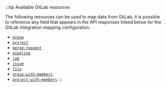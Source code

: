 :::tip Available GitLab resources

The following resources can be used to map data from GitLab, it is possible to reference any field that appears in the API responses linked below for the GitLab integration mapping configuration.

- [`group`](https://docs.gitlab.com/ee/api/groups.html#list-groups)
- [`project`](https://docs.gitlab.com/ee/api/groups.html#list-a-groups-projects)
- [`merge-request`](https://docs.gitlab.com/ee/api/merge_requests.html#list-project-merge-requests)
- [`pipeline`](https://docs.gitlab.com/ee/api/pipelines.html#list-project-pipelines)
- [`job`](https://docs.gitlab.com/ee/api/jobs.html#list-project-jobs)
- [`issue`](https://docs.gitlab.com/ee/api/issues.html#list-project-issues)
- [`file`](https://docs.gitlab.com/ee/api/repository_files.html#get-file-from-repository)
- [`group-with-members`](https://docs.gitlab.com/ee/api/members.html#list-all-members-of-a-group-or-project)
- [`project-with-members`](https://docs.gitlab.com/ee/api/members.html#list-all-members-of-a-group-or-project)
:::
